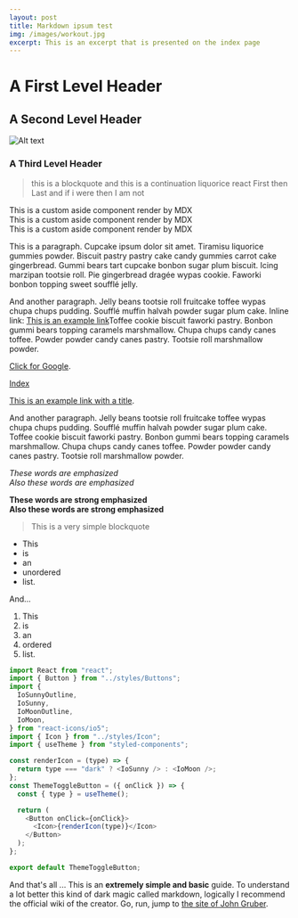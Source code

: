 ```yaml
---
layout: post
title: Markdown ipsum test
img: /images/workout.jpg
excerpt: This is an excerpt that is presented on the index page
---
```


# A First Level Header

## A Second Level Header

![Alt text](/images/plants.jpg "a title")

### A Third Level Header

> this is a blockquote and this is a continuation liquorice react First then Last and if i were then I am not

<Aside type="success">This is a custom aside component render by MDX</Aside>
<Aside type="danger">This is a custom aside component render by MDX</Aside>
<Aside type="info">This is a custom aside component render by MDX</Aside>

This is a paragraph. Cupcake ipsum dolor sit amet. Tiramisu liquorice gummies powder. Biscuit pastry pastry cake candy gummies carrot cake gingerbread. Gummi bears tart cupcake bonbon sugar plum biscuit. Icing marzipan tootsie roll. Pie gingerbread dragée wypas cookie. Faworki bonbon topping sweet soufflé jelly.

And another paragraph. Jelly beans tootsie roll fruitcake toffee wypas chupa chups pudding. Soufflé muffin halvah powder sugar plum cake. Inline link: [This is an example link](http://example.com/)Toffee cookie biscuit faworki pastry. Bonbon gummi bears topping caramels marshmallow. Chupa chups candy canes toffee. Powder powder candy canes pastry. Tootsie roll marshmallow powder.

[Click for Google](https://www.google.com).

[Index](/)

[This is an example link with a title](http://example.com/ "¡Buenos días!").

And another paragraph. Jelly beans tootsie roll fruitcake toffee wypas chupa chups pudding. Soufflé muffin halvah powder sugar plum cake. Toffee cookie biscuit faworki pastry. Bonbon gummi bears topping caramels marshmallow. Chupa chups candy canes toffee. Powder powder candy canes pastry. Tootsie roll marshmallow powder.

_These words are emphasized_  
_Also these words are emphasized_

**These words are strong emphasized**  
**Also these words are strong emphasized**

> This is a very simple blockquote

- This
- is
- an
- unordered
- list.

And...

1.  This
2.  is
3.  an
4.  ordered
5.  list.

```js
import React from "react";
import { Button } from "../styles/Buttons";
import {
  IoSunnyOutline,
  IoSunny,
  IoMoonOutline,
  IoMoon,
} from "react-icons/io5";
import { Icon } from "../styles/Icon";
import { useTheme } from "styled-components";

const renderIcon = (type) => {
  return type === "dark" ? <IoSunny /> : <IoMoon />;
};
const ThemeToggleButton = ({ onClick }) => {
  const { type } = useTheme();

  return (
    <Button onClick={onClick}>
      <Icon>{renderIcon(type)}</Icon>
    </Button>
  );
};

export default ThemeToggleButton;
```

And that's all ...
This is an **extremely simple and basic** guide. To understand a lot better this kind of dark magic called markdown, logically I recommend the official wiki of the creator. Go, run, jump to [the site of John Gruber](http://daringfireball.net/projects/markdown/).
